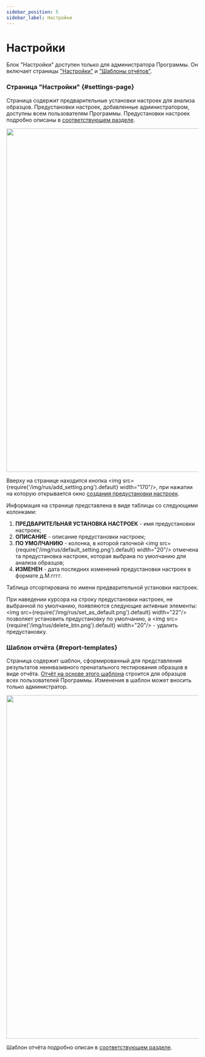 ```yaml
---
sidebar_position: 5
sidebar_label: Настройки
---
```


# Настройки

Блок "Настройки" доступен только для администратора Программы.
Он включает страницы ["Настройки"](/overview/settings#settings-page) и
["Шаблоны отчётов"](/overview/settings#report-templates).

### Страница "Настройки" {#settings-page}

Страница содержит предварительные установки настроек для анализа образцов. Предустановки настроек, добавленные
администратором, доступны всем пользователям Программы. Предустановки настроек
подробно описаны в [соответствующем разделе](/settings/settings/settings).

<p align="center">
<img src={require('/img/settings/settings_page.png').default} width="900"/>
</p>

Вверху на странице находится кнопка <img src={require('/img/rus/add_setting.png').default} width="170"/>,
при нажатии на которую открывается окно [создания предустановки настроек](/settings/settings/settings#create-preset).

Информация на странице представлена в виде таблицы со следующими колонками:
1. **ПРЕДВАРИТЕЛЬНАЯ УСТАНОВКА НАСТРОЕК** - имя предустановки настроек;
2. **ОПИСАНИЕ** - описание предустановки настроек;
3. **ПО УМОЛЧАНИЮ** - колонка, в которой
галочкой <img src={require('/img/rus/default_setting.png').default} width="20"/>
отмечена та предустановка настроек, которая выбрана по умолчанию для анализа образцов;
4. **ИЗМЕНЕН** - дата последних изменений предустановки настроек в формате д.М.гггг.

Таблица отсортирована по имени предварительной установки настроек.

При наведении курсора на строку предустановки настроек, не выбранной по умолчанию, появляются следующие активные
элементы: <img src={require('/img/rus/set_as_default.png').default} width="22"/> позволяет установить
предустановку по умолчанию, а <img src={require('/img/rus/delete_btn.png').default} width="20"/> -
удалить предустановку.

### Шаблон отчёта {#report-templates}

Страница содержит шаблон, сформированный для представления результатов
неинвазивного пренатального тестирования образцов в виде отчёта. [Отчёт на основе этого шаблона](/nipt-report)
строится для образцов всех пользователей Программы. Изменения в шаблон может вносить только администратор.

<p align="center">
<img src={require('/img/report_templates/rt_page.png').default} width="900"/>
</p>

Шаблон отчёта подробно описан в [соответствующем разделе](/settings/report-template).
